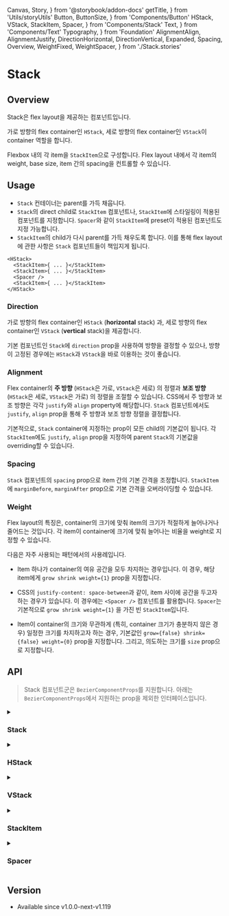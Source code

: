   Canvas,
  Story,
} from '@storybook/addon-docs'
  getTitle,
} from 'Utils/storyUtils'
  Button,
  ButtonSize,
} from 'Components/Button'
  HStack,
  VStack,
  StackItem,
  Spacer,
} from 'Components/Stack'
  Text,
} from 'Components/Text'
  Typography,
} from 'Foundation'
  AlignmentAlign,
  AlignmentJustify,
  DirectionHorizontal,
  DirectionVertical,
  Expanded,
  Spacing,
  Overview,
  WeightFixed,
  WeightSpacer,
} from './Stack.stories'

# Stack

## Overview

Stack은 flex layout을 제공하는 컴포넌트입니다.

가로 방향의 flex container인 `HStack`, 세로 방향의 flex container인 `VStack`이 container 역할을 합니다.

Flexbox 내의 각 item을 `StackItem`으로 구성합니다. Flex layout 내에서 각 item의 weight, base size, item 간의 spacing을 컨트롤할 수 있습니다.

<Canvas>
  <Story id="components-stack--overview" />
</Canvas>

## Usage

- `Stack` 컨테이너는 parent를 가득 채웁니다.
- `Stack`의 direct child로 `StackItem` 컴포넌트나, `StackItem`에 스타일링이 적용된 컴포넌트를 지정합니다. `Spacer`와 같이 `StackItem`에 preset이 적용된 컴포넌트도 지정 가능합니다.
- `StackItem`의 child가 다시 parent를 가득 채우도록 합니다. 이를 통해 flex layout에 관한 사항은 `Stack` 컴포넌트들이 책임지게 됩니다.

```tsx
<HStack>
  <StackItem>{ ... }</StackItem>
  <StackItem>{ ... }</StackItem>
  <Spacer />
  <StackItem>{ ... }</StackItem>
</HStack>
```

### Direction

가로 방향의 flex container인 `HStack` (**horizontal** stack) 과, 세로 방향의 flex container인 `VStack` (**vertical** stack)을 제공합니다.

기본 컴포넌트인 `Stack`에 `direction` prop을 사용하여 방향을 결정할 수 있으나, 방향이 고정된 경우에는 `HStack`과 `VStack`을 바로 이용하는 것이 좋습니다.

<Canvas>
  <Story id="components-stack--direction-horizontal" />
</Canvas>


<Canvas>
  <Story id="components-stack--direction-vertical" />
</Canvas>

### Alignment

Flex container의 **주 방향** (`HStack`은 가로, `VStack`은 세로) 의 정렬과 **보조 방향** (`HStack`은 세로, `VStack`은 가로) 의 정렬을 조절할 수 있습니다. CSS에서 주 방향과 보조 방향은 각각 `justify`와 `align` property에 해당합니다. `Stack` 컴포넌트에서도 `justify`, `align` prop을 통해 주 방향과 보조 방향 정렬을 결정합니다.

기본적으로, `Stack` container에 지정하는 prop이 모든 child의 기본값이 됩니다. 각 `StackItem`에도 `justify`, `align` prop을 지정하여 parent `Stack`의 기본값을 overriding할 수 있습니다.

<Story id="components-stack--alignment-justify" />

<Story id="components-stack--alignment-align" />

### Spacing

`Stack` 컴포넌트의 `spacing` prop으로 item 간의 기본 간격을 조정합니다. `StackItem`에 `marginBefore`, `marginAfter` prop으로 기본 간격을 오버라이딩할 수 있습니다.

<Canvas>
  <Story id="components-stack--spacing" />
</Canvas>

### Weight

Flex layout의 특징은, container의 크기에 맞춰 item의 크기가 적절하게 늘어나거나 줄어드는 것입니다. 각 item이 container에 크기에 맞춰 늘어나는 비율을 weight로 지정할 수 있습니다.

다음은 자주 사용되는 패턴에서의 사용례입니다.

- Item 하나가 container의 여유 공간을 모두 차지하는 경우입니다. 이 경우, 해당 item에게 `grow shrink weight={1}` prop을 지정합니다.

<Canvas>
  <Story id="components-stack--expanded" />
</Canvas>

- CSS의 `justify-content: space-between`과 같이, item 사이에 공간을 두고자 하는 경우가 있습니다. 이 경우에는 `<Spacer />` 컴포넌트를 활용합니다. `Spacer`는 기본적으로 `grow shrink weight={1}` 을 가진 빈 `StackItem`입니다.

<Canvas>
  <Story id="components-stack--weight-spacer" />
</Canvas>

- Item이 container의 크기와 무관하게 (특히, container 크기가 충분하지 않은 경우) 일정한 크기를 차지하고자 하는 경우, 기본값인 `grow={false} shrink={false} weight={0}` prop을 지정합니다. 그리고, 의도하는 크기를 `size` prop으로 지정합니다.


<Canvas>
  <Story id="components-stack--weight-fixed" />
</Canvas>

## API

> Stack 컴포넌트군은 `BezierComponentProps`를 지원합니다.
> 아래는 `BezierComponentProps`에서 지원하는 prop을 제외한 인터페이스입니다.

<details>
<summary><h3>Stack</h3></summary>

```ts
interface StackProps {
  /**
   * Direction of this stack.
   *
   * @remarks
   *
   * If you are directly using this prop in application code,
   * consider using `HStack` or `VStack` instead.
   */
  direction: 'horizontal' | 'vertical'

  /**
   * Determines the default aligning of children along the main axis.
   *
   * The `justify` prop given to child `StackItem` component
   * overrides the default alignment.
   *
   * @default start
   */
  justify?: 'start' | 'center' | 'end' | 'stretch'

  /**
   * Determines the default aligning of children along the cross axis.
   *
   * The `align` prop given to child `StackItem` component
   * overrides the default alignment.
   *
   * @default start
   */
  align?: 'start' | 'center' | 'end' | 'stretch'

  /**
   * Default spacing between children, in pixels.
   *
   * `marginBefore` and `marginAfter` prop given to child `StackItem` component
   * overrides the default spacing.
   *
   * @remarks
   * `spacing` could be enumerated in later design, if bezier design system
   * decides to define a guideline for linear layout.
   *
   * @default 0
   */
  spacing?: number
}
```
</details>

<details>
<summary><h3>HStack</h3></summary>

```ts
interface HStackProps extends Omit<StackProps, 'direction'> {}
```
</details>

<details>
<summary><h3>VStack</h3></summary>

```ts
interface VStackProps extends Omit<StackProps, 'direction'> {}
```
</details>

<details>
<summary><h3>StackItem</h3></summary>

```ts
interface StackItemProps {
  /**
   * Direction of this stack item.
   *
   * @remarks
   *
   * If you are directly using this prop in application code, don't.
   * This prop will be provided from parent `Stack` component.
   */
  direction?: 'horizontal' | 'vertical'

  /**
   * Determines the aligning of this item along the main axis.
   *
   * This overrides the default alignment of parent `Stack`.
   */
  justify?: 'start' | 'center' | 'end' | 'stretch'

  /**
   * Determines the aligning of this item along the cross axis.
   *
   * This overrides the default alignment of parent `Stack`.
   */
  align?: 'start' | 'center' | 'end' | 'stretch'

  /**
   * Idle size of this component along the main axis, in pixels.
   *
   * @default auto
   */
  size?: number

  /**
   * Determines how the size of this child behaves
   * when the main axis size of parent `Stack` expands or shrinks.
   *
   * Only non-negative integers are allowed for weight values.
   *
   * If the weight is larger, this child will be affected **more** from
   * the parent size update.
   *
   * @default 0
   */
  weight?: number

  /**
   * Allows this component to grow as parent expands.
   *
   * You might want to use this prop together with `weight`.
   *
   * @default false
   */
  grow?: boolean

  /**
   * Allows this component to shrink as parent shrinks.
   *
   * You might want to use htis prop together with `weight`.
   *
   * @default false
   */
  shrink?: boolean

  /**
   * Margin between the previous item, in pixels.
   *
   * If you do not specify this, the margin will be determined
   * by the default spacing of parent `Stack`.
   *
   * @default 0
   */
  marginBefore?: number

  /**
   * Margin after this item, in pixels.
   *
   * If you do not specify this, the margin will be determined
   * by the default spacing of parent `Stack`.
   *
   * @default 0
   */
  marginAfter?: number
}
```
</details>

<details>
<summary><h3>Spacer</h3></summary>

```ts
interface SpacerProps {}
```
</details>

## Version

- Available since v1.0.0-next-v1.119
